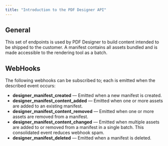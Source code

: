 ---
title: "Introduction to the PDF Designer API"
---

## General
This set of endpoints is used by PDF Designer to build content intended to be shipped to the customer. A manifest contains all assets bundled and is made accessible to the rendering tool as a batch.

## WebHooks
The following webhooks can be subscribed to; each is emitted when the described event occurs:

- **designer_manifest_created** — Emitted when a new manifest is created.
- **designer_manifest_content_added** — Emitted when one or more assets are added to an existing manifest.
- **designer_manifest_content_removed** — Emitted when one or more assets are removed from a manifest.
- **designer_manifest_content_changed** — Emitted when multiple assets are added to or removed from a manifest in a single batch. This consolidated event reduces webhook spam.
- **designer_manifest_deleted** — Emitted when a manifest is deleted.

